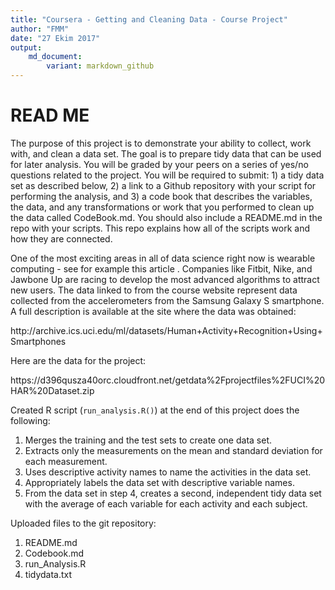 ```yaml
---
title: "Coursera - Getting and Cleaning Data - Course Project"
author: "FMM"
date: "27 Ekim 2017"
output: 
    md_document:
        variant: markdown_github
---
```


# READ ME

The purpose of this project is to demonstrate your ability to collect, work with, and clean a data set. The goal is to prepare tidy data that can be used for later analysis. You will be graded by your peers on a series of yes/no questions related to the project. You will be required to submit: 1) a tidy data set as described below, 2) a link to a Github repository with your script for performing the analysis, and 3) a code book that describes the variables, the data, and any transformations or work that you performed to clean up the data called CodeBook.md. You should also include a README.md in the repo with your scripts. This repo explains how all of the scripts work and how they are connected.  

One of the most exciting areas in all of data science right now is wearable computing - see for example this article . Companies like Fitbit, Nike, and Jawbone Up are racing to develop the most advanced algorithms to attract new users. The data linked to from the course website represent data collected from the accelerometers from the Samsung Galaxy S smartphone. A full description is available at the site where the data was obtained: 

http://archive.ics.uci.edu/ml/datasets/Human+Activity+Recognition+Using+Smartphones 

Here are the data for the project: 

https://d396qusza40orc.cloudfront.net/getdata%2Fprojectfiles%2FUCI%20HAR%20Dataset.zip 

Created R script (`run_analysis.R()`) at the end of this project does the following:   
  
1. Merges the training and the test sets to create one data set.  
2. Extracts only the measurements on the mean and standard deviation for each measurement.   
3. Uses descriptive activity names to name the activities in the data set.  
4. Appropriately labels the data set with descriptive variable names.   
5. From the data set in step 4, creates a second, independent tidy data set with the average of each variable for each activity and each subject.  

  
Uploaded files to the git repository:

1. README.md
2. Codebook.md  
3. run_Analysis.R  
4. tidydata.txt  



